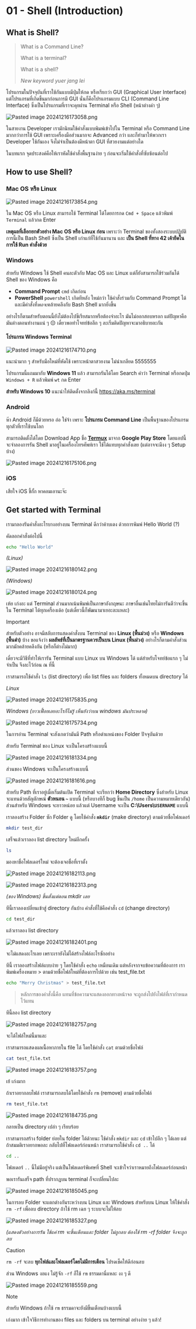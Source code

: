 # 01 - Shell (Introduction)

## What is Shell?

> What is a Command Line? 
> 
> What is a terminal? 
> 
> What is a shell? 
> 
> *New keyword yuer jang lei*

โปรแกรมในปัจจุบันที่เราใช้กันแบบมีปุ่มให้กด หรือเรียกว่า GUI (Graphical User Interface) แต่โปรแกรมที่เกิดขึ้นมาก่อนการมี GUI นั่นก็คือโปรแกรมแบบ CLI (Command Line Interface) ซึ่งเป็นโปรแกรมที่เราจะคุยผ่าน Terminal หรือ Shell (หน้าต่างดำ ๆ)

![Pasted image 20241216173058.png](/screenshots/Pasted%20image%2020241216173058.png)


ในสายงาน Developer เรามักนิยมใช้คำสั่งแบบพิมพ์เข้าไปใน Terminal หรือ Command Line มากกว่าการใช้ GUI เพราะเครื่องมือส่วนมากจะ Advanced กว่า และก็ทำมาให้พวกเรา Developer ใช้กันเอง จึงไม่จำเป็นต้องมีหน้าตา GUI ที่สวยงามแต่อย่างใด

ในบทแรก จุดประสงค์คือให้เราหัดใช้คำสั่งพื้นฐานง่าย ๆ ก่อนจะเริ่มใช้คำสั่งที่ซับซ้อนต่อไป

## How to use Shell?

### Mac OS หรือ Linux

![Pasted image 20241216173854.png](/screenshots/Pasted%20image%2020241216173854.png)

ใน Mac OS หรือ Linux สามารถใช้ Terminal ได้โดยการกด `Cmd + Space` แล้วพิมพ์ `Terminal` แล้วกด Enter

**เหตุผลที่เลือกยกตัวอย่าง Mac OS หรือ Linux ก่อน** เพราะว่า Terminal ของทั้งสองระบบปฏิบัติการนี้เป็น Bash Shell ซึ่งเป็น Shell เก่าแก่ที่ใช้กันมานาน และ **เป็น Shell ที่ทาง 42 เค้ายึดในการใช้ Run คำสั่งด้วย**
### Windows

สำหรับ Windows ใช้ Shell คนละตัวกับ Mac OS และ Linux แต่ก็ยังสามารถใช้ร่วมกันได้ Shell ของ Windows คือ 

- **Command Prompt** `cmd` เกิดก่อน
- **PowerShell** `powershell` เกิดทีหลัง ใหม่กว่า ใช้คำสั่งร่วมกับ Command Prompt ได้ และมีคำสั่งที่*พอจะ*คล้ายคลึงกับ Bash Shell มากยิ่งขึ้น

อย่างไรก็ตามสำหรับตอนนี้ยังไม่ต้องไปซีเรียสมากหรือต้องจำอะไร มันไม่ออกสอบหรอก แต่ปัญหาคือมันต่างตอนทำงานแน่ ๆ 😔 เดี๋ยวพอทำโจทย์ข้อลึก ๆ ละเริ่มติดปัญหาจะมาอธิบายละกัน
#### โปรแกรม Windows Terminal

![Pasted image 20241216174710.png](/screenshots/Pasted%20image%2020241216174710.png)

แนะนำมาก ๆ สำหรับมือใหม่ที่หัดใช้ เพราะหน้าตาสวยงาม ไม่น่าเกลียด 5555555

โปรแกรมนี้แถมมากับ **Windows 11** แล้ว สามารถรันได้โดย Search คำว่า Terminal หรือกดปุ่ม `Windows + R` แล้วพิมพ์ `wt` กด Enter

**สำหรับ Windows 10** แนะนำให้ติดตั้งจากลิงก์นี้ https://aka.ms/terminal 

### Android

ห๊า Android ก็มีด้วยหรอ อ๋อ ใช่จ้า เพราะ **โปรแกรม Command Line** เป็นพื้นฐานของโปรแกรมทุกตัวที่เราใช้บนโลก

สามารถติดตั้งได้โดย Download App ชื่อ [**Termux**](https://play.google.com/store/apps/details?id=com.termux&hl=th) มาจาก **Google Play Store** โดยแอปนี้จะจำลองการรัน Shell มาอยู่ในเครื่องโทรศัพท์เรา ใช้ได้แทบทุกคำสั่งเลย (แต่อาจจะมีงง ๆ Setup บ้าง)

![Pasted image 20241216175106.png](/screenshots/Pasted%20image%2020241216175106.png)
### iOS

เสียใจ iOS ขี้กั้ก หาคอมเอานะจ๊ะ
## Get started with Terminal

เรามาลองรันคำสั่งอะไรบางอย่างบน Terminal ดีกว่าค้าบเตง ด้วยการพิมพ์ Hello World (?)

คัดลอกคำสั่งต่อไปนี้

```sh
echo "Hello World"
```

*(Linux)*

![Pasted image 20241216180142.png](/screenshots/Pasted%20image%2020241216180142.png)

*(Windows)*

![Pasted image 20241216180124.png](/screenshots/Pasted%20image%2020241216180124.png)

เห้ย เก่งอะ แต่ Terminal ส่วนมากเน้นพิมพ์เป็นภาษาอังกฤษนะ ภาษาอื่นเช่นไทยไม่การันตีว่าจะขึ้นใน Terminal ได้ทุกเครื่องเด้อ (แต่เดี๋ยวนี้ก็พัฒนามาเยอะละแหละ)

> [!IMPORTANT]
> สำหรับตัวอย่าง อาจมีสลับการแสดงคำสั่งบน Terminal ของ **Linux (พื้นม่วง)** หรือ **Windows (พื้นดำ)** บ้าง ขอแจ้งว่า **ผลลัพธ์ที่เป็นมาตรฐานควรเป็นบน Linux (พื้นม่วง)** อย่างไรก็ตามคำสั่งส่วนมากมักคล้ายคลึงกัน (หรือก็ต่างไม่มาก)
> 
> เดี๋ยวจะมีวิธีที่ทำให้เรารัน Terminal แบบ Linux บน Windows ได้ แต่สำหรับโจทย์ข้อแรก ๆ ไม่จำเป็น จึงละไว้ก่อน ณ ที่นี้

เราสามารถใช้คำสั่ง `ls` (list directory) เพื่อ list files และ folders ทั้งหมดบน directory ได้

*Linux*

![Pasted image 20241216175835.png](/screenshots/Pasted%20image%2020241216175835.png)

*Windows (ยาวเฟื้อยเลยอะไรก็ไม่รู้ เห็นยังว่าบน windows มันประหลาด)*

![Pasted image 20241216175734.png](/screenshots/Pasted%20image%2020241216175734.png)

ในการอ่าน Terminal จะสังเกตว่ามันมี Path หรือตำแหน่งของ Folder ปัจจุบันด้วย

สำหรับ Terminal ของ Linux จะเป็นโครงสร้างแบบนี้

![Pasted image 20241216181334.png](/screenshots/Pasted%20image%2020241216181334.png)

ส่วนของ Windows จะเป็นโครงสร้างแบบนี้

![Pasted image 20241216181616.png](/screenshots/Pasted%20image%2020241216181616.png)

สำหรับ Path ที่เราอยู่เมื่อเริ่มต้นเปิด Terminal จะเรียกว่า **Home Directory** ซึ่งสำหรับ Linux จะแทนด้วยสัญลักษณ์ **ตัวหนอน `~`** แบบนี้ (หรือบางทีก็ bug ขึ้นเป็น `/home` เป็นความหมายเดียวกัน) ส่วนสำหรับ Windows จะยาวหน่อย แล้วแต่ Username จะเป็น **C:\Users\\`USERNAME`** แบบนี้

เราลองสร้าง Folder ซัก Folder ดู โดยใช้คำสั่ง **`mkdir`** (make directory) ตามด้วยชื่อโฟลเดอร์

```sh
mkdir test_dir
```

เสร็จแล้วเราลอง list directory ใหม่อีกครั้ง

```sh
ls
```

มองหาชื่อโฟลเดอร์ใหม่ จะต้องเจอชื่อที่เราตั้ง

![Pasted image 20241216182113.png](/screenshots/Pasted%20image%2020241216182113.png)

![Pasted image 20241216182313.png](/screenshots/Pasted%20image%2020241216182313.png)

*(ของ Windows) ขึ้นตั้งแต่ตอน mkdir เลย*

ทีนี้เราลองเปลี่ยนเข้าสู่ directory กันบ้าง คำสั่งที่ใช้คือคำสั่ง `cd` (change directory)

```sh
cd test_dir
```

แล้วเราลอง list directory

![Pasted image 20241216182401.png](/screenshots/Pasted%20image%2020241216182401.png)

จะไม่แสดงอะไรเลย เพราะเรายังไม่ได้สร้างไฟล์อะไรซักอย่าง

ทีนี้ เราลองสร้างไฟล์แบบง่าย ๆ โดยใช้คำสั่ง `echo`  เหมือนเดิม แต่หลังจากจบข้อความที่ต้องการ เราพิมพ์เครื่องหมาย > ตามด้วยชื่อไฟล์ใหม่ที่ต้องการไปด้วย เช่น test_file.txt

```sh
echo "Merry Christmas" > test_file.txt
```

> หลักการของคำสั่งนี้คือ แทนที่ข้อความจะแสดงออกทางหน้าจอ จะถูกส่งไปยังไฟล์ที่เรากำหนดไว้แทน

ทีนี้ลอง list directory

![Pasted image 20241216182757.png](/screenshots/Pasted%20image%2020241216182757.png)

จะได้ไฟล์ใหม่นี้มาและ

เราสามารถแสดงผลเนื้อหาภายใน file ได้ โดยใช้คำสั่ง `cat` ตามด้วยชื่อไฟล์

```sh
cat test_file.txt
```

![Pasted image 20241216183757.png](/screenshots/Pasted%20image%2020241216183757.png)

เย้ เก่งมาก

ถ้าเราอยากลบไฟล์ เราสามารถลบได้โดยใช้คำสั่ง `rm` (remove) ตามด้วยชื่อไฟล์

```sh
rm test_file.txt
```

![Pasted image 20241216184735.png](/screenshots/Pasted%20image%2020241216184735.png)

กลายเป็น directory เปล่า ๆ เรียบร้อย

เราสามารถสร้าง folder ย่อยใน folder ได้ด้วยนะ ใช้คำสั่ง `mkdir` และ `cd` เข้าไปลึก ๆ ได้เลย แต่ถ้าสมมติเราอยากพอละ กลับไปที่โฟลเดอร์ก่อนหน้า เราสามารถใช้คำสั่ง `cd ..` ได้

```sh
cd ..
```

โฟลเดอร์ `..` นี้ไม่มีอยู่จริง แต่เป็นโฟลเดอร์พิเศษที่ Shell จะเข้าใจว่าเราหมายถึงโฟลเดอร์ก่อนหน้า

พอเรารันเสร็จ path ที่ปรากฏบน terminal ก็จะเปลี่ยนไปละ

![Pasted image 20241216185045.png](/screenshots/Pasted%20image%2020241216185045.png)

ในการลบ Folder จะแตกต่างกันระหว่างบน Linux และ Windows สำหรับบน Linux ให้ใช้คำสั่ง `rm -rf` เพื่อลบ directory ถ้าใช้ rm เฉย ๆ ระบบจะไม่ให้ลบ

![Pasted image 20241216185327.png](/screenshots/Pasted%20image%2020241216185327.png)

*(แสดงตัวอย่างการรัน ใช้แค่ rm จะขึ้นเตือนและ folder ไม่ถูกลบ ต้องใช้ rm -rf folder จึงจะถูกลบ*

> [!CAUTION]
> `rm -rf` จะลบ **ทุกไฟล์และโฟลเดอร์โดยไม่มีการเตือน** โปรดเช็คให้ดีก่อนลบ

ส่วน Windows งอแง ไม่รู้จัก `-rf` ก็ใช้ `rm` ธรรมดานี่แหละ งง ๆ ดี

![Pasted image 20241216185559.png](/screenshots/Pasted%20image%2020241216185559.png)

> [!NOTE]
> สำหรับ Windows ถ้าใช้ `rm` ธรรมดาจะยังมีขึ้นเตือนบ้างแบบนี้

เก่งมาก เข้าใจวิธีการทำงานของ files และ folders บน terminal อย่างง่าย ๆ แล้ว!

